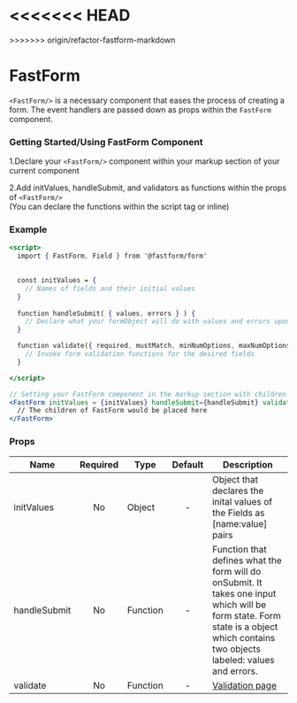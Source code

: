 

<<<<<<< HEAD
<Meta title='FastForm/Example' component={FastForm} />
=======
<Meta title="Fastform/FastFormDoc" component={FastForm} />
>>>>>>> origin/refactor-fastform-markdown

# FastForm

`<FastForm/>` is a necessary component that eases the process of creating a form. The event handlers are passed down as props within the `FastForm` component.

### Getting Started/Using FastForm Component

1.Declare your `<FastForm/>` component within your markup section of your current component <br />

2.Add initValues, handleSubmit, and validators as functions within the props of `<FastForm/>` <br />
(You can declare the functions within the script tag or inline)

### Example
```jsx
<script>
  import { FastForm, Field } from '@fastform/form'
  

  const initValues = {
    // Names of fields and their initial values
  }
  
  function handleSubmit( { values, errors } ) {
    // Declare what your formObject will do with values and errors upon submitting
  }

  function validate({ required, mustMatch, minNumOptions, maxNumOptions, customValidators }) {
    // Invoke form validation functions for the desired fields  
  }

</script>

// Setting your FastForm component in the markup section with children
<FastForm initValues = {initValues} handleSubmit={handleSubmit} validate={validate}>
  // The children of FastForm would be placed here
</FastForm>
```


### Props

| Name | Required| Type | Default | Description |
|------|:-------:|------| :-----: |-------------|
|initValues| No |Object | - | Object that declares the inital values of the Fields as [name:value] pairs 
|handleSubmit| No | Function| - | Function that defines what the form will do  onSubmit. It takes one input which will be form state. Form state is a object which contains two objects labeled: values and errors.
|validate| No | Function | - | [Validation page](?path=/docs/validators-validators--page)